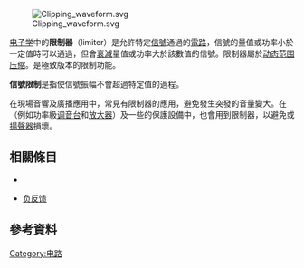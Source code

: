 [[File:Clipping_waveform.svg|thumb]]

[[电子学|电子学]]中的'''限制器'''（limiter）是允許特定[[信號|信號]]通過的[[電路|電路]]，信號的量值或功率小於一定值時可以通過，但會[[衰減器|衰減]]量值或功率大於該數值的信號。限制器屬於[[动态范围压缩|动态范围压缩]]。{{le|削波 (音頻)|Clipping (audio)|削波}}是極致版本的限制功能。

'''信號限制'''是指使信號振幅不會超過特定值的過程。

在現場音響及廣播應用中，常見有限制器的應用，避免發生突發的音量變大。在{{le|聲音放大系統|sound reinforcement system}}（例如功率級[[调音台|调音台]]和[[放大器|放大器]]）及一些{{le|低音放大器|bass amplifier}}的保護設備中，也會用到限制器，以避免{{le|失真 (音樂)|Distortion (music)|失真}}或[[揚聲器|揚聲器]]損壞。

==相關條目==
* {{le|削波器|Clipper (electronics)}}
<!--* [[Flow_limiter|Flow limiter]]-->
* [[负反馈|负反馈]]
<!--*[[Voltage-controlled_amplifier|Voltage-controlled amplifier]]-->

==參考資料==
{{reflist}}
{{FS1037C MS188}}

[[Category:电路|Category:电路]]